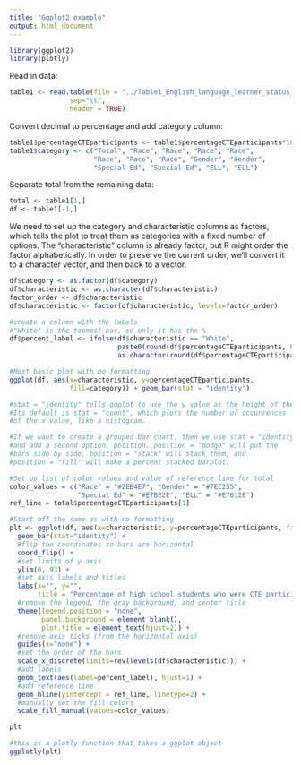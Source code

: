 ---
title: "Ggplot2 example"
output: html_document
---

```{r}
library(ggplot2)
library(plotly)
```

Read in data:
```{r}
table1 <- read.table(file = "../Table1_English_language_learner_status_CTE_participants.txt", 
               sep="\t",
               header = TRUE)

```

Convert decimal to percentage and add category column:
```{r}
table1$percentageCTEparticipants <- table1$percentageCTEparticipants*100
table1$category <- c("Total", "Race", "Race", "Race", "Race",
                     "Race", "Race", "Race", "Gender", "Gender",
                     "Special Ed", "Special Ed", "ELL", "ELL")
```

Separate total from the remaining data:
```{r}
total <- table1[1,]
df <- table1[-1,]
```

We need to set up the category and characteristic columns as factors, which tells the plot to treat them as categories with a fixed number of options. The "characteristic" column is already factor, but R might order the factor alphabetically. In order to preserve the current order, we'll convert it to a character vector, and then back to a vector.
```{r}
df$category <- as.factor(df$category)
df$characteristic <- as.character(df$characteristic)
factor_order <- df$characteristic
df$characteristic <- factor(df$characteristic, levels=factor_order)

#create a column with the labels
#"White" is the topmost bar, so only it has the %
df$percent_label <- ifelse(df$characteristic == "White", 
                           paste0(round(df$percentageCTEparticipants, 0), "%"),
                           as.character(round(df$percentageCTEparticipants, 0)))
```

```{r}
#Most basic plot with no formatting
ggplot(df, aes(x=characteristic, y=percentageCTEparticipants, 
               fill=category)) + geom_bar(stat = "identity")

#stat = "identity" tells ggplot to use the y value as the height of the bar.
#Its default is stat = "count", which plots the number of occurrences
#of the x value, like a histogram.

#If we want to create a grouped bar chart, then we use stat = "identity"
#and add a second option, position. position = "dodge" will put the
#bars side by side, position = "stack" will stack them, and 
#position = "fill" will make a percent stacked barplot.
```

```{r}
#Set up list of color values and value of reference line for total
color_values = c("Race" = "#2EB4E7", "Gender" = "#7EC255", 
                 "Special Ed" = "#E7BE2E", "ELL" = "#E7612E")
ref_line = total$percentageCTEparticipants[1]

#Start off the same as with no formatting
plt <- ggplot(df, aes(x=characteristic, y=percentageCTEparticipants, fill=category)) + 
  geom_bar(stat="identity") + 
  #flip the coordinates so bars are horizontal
  coord_flip() +
  #set limits of y axis
  ylim(0, 93) +
  #set axis labels and titles
  labs(x="", y="", 
       title = "Percentage of high school students who were CTE participants") +
  #remove the legend, the gray background, and center title
  theme(legend.position = "none", 
        panel.background = element_blank(),
        plot.title = element_text(hjust=2)) + 
  #remove axis ticks (from the horizontal axis)
  guides(x="none") + 
  #set the order of the bars
  scale_x_discrete(limits=rev(levels(df$characteristic))) +
  #add labels
  geom_text(aes(label=percent_label), hjust=1) +
  #add reference line
  geom_hline(yintercept = ref_line, linetype=2) +
  #manually set the fill colors
  scale_fill_manual(values=color_values)

plt

```

```{r}
#this is a plotly function that takes a ggplot object
ggplotly(plt)
```



